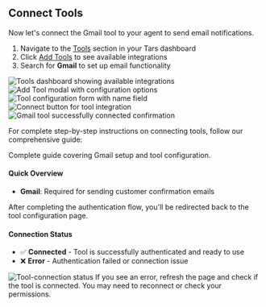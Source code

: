 ## <Icon icon="wrench" size="30" /> Connect Tools

Now let's connect the Gmail tool to your agent to send email notifications.
<AccordionGroup>
<Accordion title="Navigate to Tools" defaultOpen="true">
1. Navigate to the [Tools](https://app.hellotars.com/tools) section in your Tars dashboard
2. Click [Add Tools](https://app.hellotars.com/tools?tab=all-tools) to see available integrations
3. Search for **Gmail** to set up email functionality

<CardGroup cols={2}>
  <Card title="Search for Tools">
    <img src="/images/quickstart/click-add-tool.png" alt="Tools dashboard showing available integrations" />
  </Card>
  <Card title="Configure Tool">
    <img src="/images/quickstart/click-tool-gear-to-configure.png" alt="Add Tool modal with configuration options" />
  </Card>
  <Card title="Tool Name Setup">
    <img src="/images/quickstart/set-tool-name.png" alt="Tool configuration form with name field" />
  </Card>
  <Card title="Connect Tool">
    <img src="/images/quickstart/click-connect.png" alt="Connect button for tool integration" />
  </Card>
  <Card title="Verify Your Connections">
      <img src="/images/quickstart/gmail-connected.png" alt="Gmail tool successfully connected confirmation" />
  </Card>
</CardGroup>
</Accordion>
<Accordion title="Follow the Detailed Guide">


For complete step-by-step instructions on connecting tools, follow our comprehensive guide:

<Card title="Tools Connection Guide" icon="external-link" href="/platform-fundamentals/platform-tour#tools">
  Complete guide covering Gmail setup and tool configuration.
</Card>

#### Quick Overview
- **Gmail**: Required for sending customer confirmation emails
</Accordion>

<Accordion title="Verify Your Connections">

After completing the authentication flow, you'll be redirected back to the tool configuration page.

#### Connection Status
- ✅ **Connected** - Tool is successfully authenticated and ready to use
- ❌ **Error** - Authentication failed or connection issue

<Frame>
  <img src="/images/quickstart/connected-status.png" alt="Tool-connection status" />
</Frame>

<Tip>
If you see an error, refresh the page and check if the tool is connected. You may need to reconnect or check your permissions.
</Tip>
</Accordion>
</AccordionGroup>

